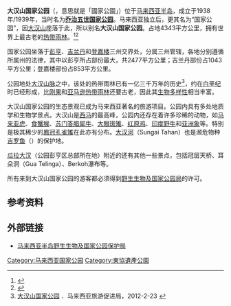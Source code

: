 {{Infobox Protected area 
| name = 大汉山国家公园
| iucn_category = II
| photo = Taman Negara Sungai Tembeling.JPG
| photo_caption = 淡美岭河（Sungai Tembeling）冠层天桥上的景观
| location = {{MAS}}
| nearest_city = [[而连突|而连突]]
| lat_d = 4
| lat_m = 42
| lat_s = 
| lat_NS = N
| long_d = 102
| long_m = 28
| long_s = 
| long_EW = E
| source = dewiki
| area = 4,343 km²
| established = 1938/1939
| visitation_num = 
| visitation_year = 
| governing_body = [[野生生物及国家公园局|野生生物及国家公园局]]
}}

'''大汉山国家公园'''（{{lang-ms|Taman Negara}}，意思就是「國家公園」）位于[[马来西亚|马来西亚]][[马来西亚半岛|半岛]]，成立于1938年/1939年，当时名为'''[[乔治五世|乔治五世]][[国家公园|国家公园]]'''。马来西亚独立后，更其名为“国家公园”，因[[大汉山_(马来西亚)|大汉山]]座落于此，所以别名'''大汉山国家公园'''。占地4343平方公里，拥有世界上最古老的[[热带雨林|热带雨林]]。<ref>{{Cite web |url=http://www.highonadventure.com/Hoa02aug/Malaysia/malaysia.htm |title=存档副本 |accessdate=2011-06-10 |archive-date=2009-09-01 |archive-url=https://web.archive.org/web/20090901214034/http://www.highonadventure.com/Hoa02aug/Malaysia/malaysia.htm |dead-url=no }}</ref><ref>{{Cite web |url=http://travelmalaysiaguide.com/taman-negara/ |title=存档副本 |accessdate=2011-06-10 |archive-date=2009-08-12 |archive-url=https://web.archive.org/web/20090812223407/http://travelmalaysiaguide.com/taman-negara/ |dead-url=yes }}</ref>

国家公园坐落于[[彭亨|彭亨]]、[[吉兰丹|吉兰丹]]和[[登嘉楼|登嘉楼]]三州交界处，分属三州管辖，各地分别遵循所属州的法律，其中以彭亨所占部份最大，共2477平方公里；吉兰丹部份占1043平方公里；登嘉楼部份占853平方公里。

公园地处[[大汉山脉|大汉山脉]]之中，该处的热带雨林已有一亿三千万年的历史<ref>[http://www.tourismmalaysia.cn/page/zh-CN/pahang-zh/taman-negara-zh 大汉山国家公园] {{Wayback|url=http://www.tourismmalaysia.cn/page/zh-CN/pahang-zh/taman-negara-zh |date=20120229213324 }}．马来西亚旅游促进局，2012-2-23 {{zh-hans}}</ref>，约在[[白垩纪|白垩纪]]时已经形成，比[[刚果热带雨林|刚果]]和[[亚马逊热带雨林|亚马逊热带雨林]]还要古老，因此其[[生物多样性|生物多样性]]相当丰富。

大汉山国家公园的生态景观已成为马来西亚著名的旅游项目。公园内具有多处地质学和生物学景点。大汉山是[[西马|西马]]的最高峰，公园内还存在着许多珍稀的动物，如[[马来亚虎|马来亚虎]]、[[食蟹猴|食蟹猴]]、[[苏门答腊犀牛|苏门答腊犀牛]]、[[大眼斑雉|大眼斑雉]]、[[红原鸡|红原鸡]]、[[印度野牛|印度野牛]]和[[亚洲象|亚洲象]]等。特别是极其稀少的[[鳳冠孔雀雉|鳳冠孔雀雉]]在此亦有分布。[[大汉河|大汉河]]（Sungai Tahan）也是濒危物种[[吉罗鱼|吉罗鱼]]（''{{lang|la|Tor tambroides}}''）的保护地。

[[瓜拉大汉|瓜拉大汉]]（公园彭亨区总部所在地）附近的还有其他一些景点，包括冠层天桥、耳朵洞（Gua Telinga）、Berkoh瀑布等。

所有来到大汉山国家公园的游客都必须得到[[野生生物及国家公园局|野生生物及国家公园局]]的许可。

== 参考资料 ==
{{Reflist}}

== 外部链接 ==
{{Portal|马来西亚}}
* [http://www.wildlife.gov.my 马来西亚半岛野生生物及国家公园保护局]{{Wayback|url=http://www.wildlife.gov.my/ |date=20041130111647 }}{{ms}}{{en}}
{{马来西亚国家公园}}
{{東協遺產公園}}
[[Category:马来西亚国家公园|Category:马来西亚国家公园]]
[[Category:東協遺產公園|Category:東協遺產公園]]
